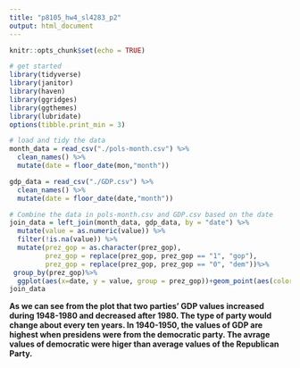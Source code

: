 ```yaml
---
title: "p8105_hw4_sl4283_p2"
output: html_document
---
```


```r
knitr::opts_chunk$set(echo = TRUE)
```

```r
# get started
library(tidyverse)
library(janitor)
library(haven)
library(ggridges)
library(ggthemes)
library(lubridate)
options(tibble.print_min = 3)
```

```r
# load and tidy the data
month_data = read_csv("./pols-month.csv") %>%
  clean_names() %>%
  mutate(date = floor_date(mon,"month"))

gdp_data = read_csv("./GDP.csv") %>%
  clean_names() %>%
  mutate(date = floor_date(date,"month"))

# Combine the data in pols-month.csv and GDP.csv based on the date 
join_data = left_join(month_data, gdp_data, by = "date") %>%
  mutate(value = as.numeric(value)) %>%
  filter(!is.na(value)) %>%
  mutate(prez_gop = as.character(prez_gop),
         prez_gop = replace(prez_gop, prez_gop == "1", "gop"), 
         prez_gop = replace(prez_gop, prez_gop == "0", "dem"))%>%
 group_by(prez_gop)%>%
  ggplot(aes(x=date, y = value, group = prez_gop))+geom_point(aes(color = prez_gop))+geom_smooth(aes(color = prez_gop), se = FALSE)
join_data
```

**As we can see from the plot that two parties' GDP values increased during 1948-1980 and decreased after 1980. The type of party would change about every ten years. In 1940-1950, the values of GDP are highest when presidens were from the democratic party. The avrage values of democratic were higer than average values of the Republican Party.**